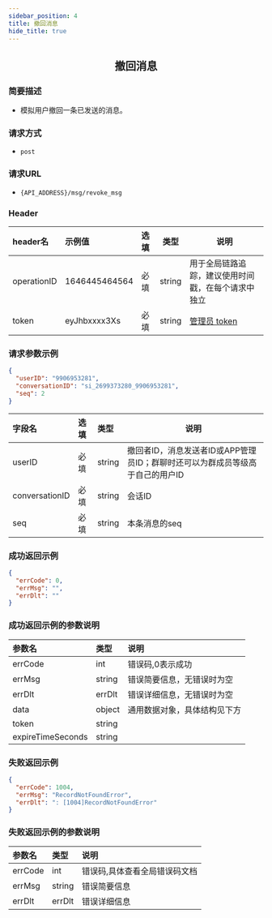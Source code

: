 ```yaml
---
sidebar_position: 4
title: 撤回消息
hide_title: true
---
```


<center>

## 撤回消息

</center>

### 简要描述
- 模拟用户撤回一条已发送的消息。
### 请求方式
- `post` 
### 请求URL
- `{API_ADDRESS}/msg/revoke_msg` 


### Header
|header名|示例值|选填|类型|说明|
|:----    |:-------    |:--- |---|------      |
|operationID|1646445464564|必填|string|用于全局链路追踪，建议使用时间戳，在每个请求中独立|
|token|eyJhbxxxx3Xs|必填|string|[管理员 token](docs/restapi/apis/authenticationManagement/getToken.mdx)|


### 请求参数示例


```json
{
  "userID": "9906953281",
  "conversationID": "si_2699373280_9906953281",
  "seq": 2
}
```
|字段名|选填|类型|说明|
|:----    |:-------    |:--- |---|
|userID|必填|string|撤回者ID，消息发送者ID或APP管理员ID；群聊时还可以为群成员等级高于自己的用户ID|
|conversationID|必填|string|会话ID|
|seq|必填|string|本条消息的seq|
### 成功返回示例


```json
{
  "errCode": 0,
  "errMsg": "",
  "errDlt": ""
}
```
### 成功返回示例的参数说明


|参数名|类型|说明|
|:----    |:-------    |:--- |
|errCode|int|错误码,0表示成功|
|errMsg|string|错误简要信息，无错误时为空|
|errDlt|errDlt|错误详细信息，无错误时为空|
|data|object|通用数据对象，具体结构见下方|
|token|string||
|expireTimeSeconds|string||
### 失败返回示例


```json
{
  "errCode": 1004,
  "errMsg": "RecordNotFoundError",
  "errDlt": ": [1004]RecordNotFoundError"
}
```
### 失败返回示例的参数说明


|参数名|类型|说明|
|:----    |:-------    |:--- |
|errCode|int|错误码,具体查看全局错误码文档|
|errMsg|string|错误简要信息|
|errDlt|errDlt|错误详细信息|
